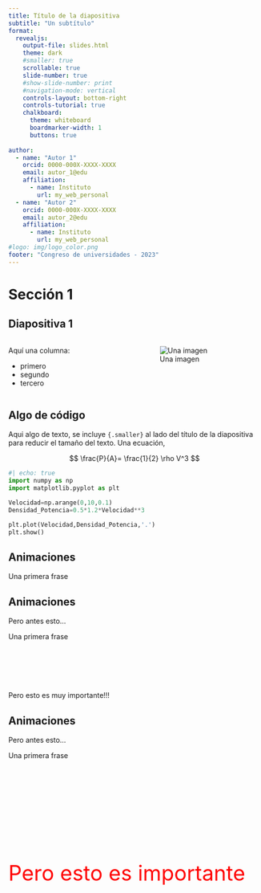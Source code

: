 ```yaml
---
title: Título de la diapositiva
subtitle: "Un subtítulo"
format:
  revealjs:
    output-file: slides.html
    theme: dark
    #smaller: true
    scrollable: true
    slide-number: true
    #show-slide-number: print
    #navigation-mode: vertical
    controls-layout: bottom-right 
    controls-tutorial: true
    chalkboard:
      theme: whiteboard
      boardmarker-width: 1
      buttons: true
  
author:
  - name: "Autor 1"
    orcid: 0000-000X-XXXX-XXXX
    email: autor_1@edu
    affiliation: 
      - name: Instituto
        url: my_web_personal
  - name: "Autor 2"
    orcid: 0000-000X-XXXX-XXXX
    email: autor_2@edu
    affiliation: 
      - name: Instituto
        url: my_web_personal
#logo: img/logo_color.png
footer: "Congreso de universidades - 2023"
---
```


# Sección 1 {background-color=rgba(157,146,170)}

## Diapositiva 1
::::{.columns}

:::{.column width="50%"}
Aquí una columna:

- primero
- segundo
- tercero
:::

:::{.column width="50%"}

![Una imagen](this_is_fine.png)
:::

::::


## Algo de código {.smaller}


Aqui algo de texto, se incluye ```{.smaller}``` al lado del título de la diapositiva para reducir el tamaño del texto.
Una ecuación, 

$$
\frac{P}{A}= \frac{1}{2} \rho V^3
$$

```python
#| echo: true
import numpy as np
import matplotlib.pyplot as plt 

Velocidad=np.arange(0,10,0.1)
Densidad_Potencia=0.5*1.2*Velocidad**3

plt.plot(Velocidad,Densidad_Potencia,'.')
plt.show()
```


## Animaciones {auto-animate=true}

Una primera frase

## Animaciones {auto-animate=true}

Pero antes esto...

Una primera frase


::: {style="margin-top: 100px;"}
Pero esto es muy importante!!!
:::

## Animaciones {auto-animate=true}

Pero antes esto...

Una primera frase

::: {style="margin-top: 200px; font-size: 3em; color: red;"}
Pero esto es importante
:::